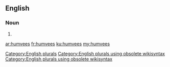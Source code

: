 ==English==

===Noun===
{{head|en}}

# {{plural of|humvee}}

[[Category:English plurals]][[Category:English plurals using obsolete wikisyntax]][[Category:English plurals using obsolete wikisyntax]]

[[ar:humvees]]
[[fr:humvees]]
[[ku:humvees]]
[[my:humvees]]